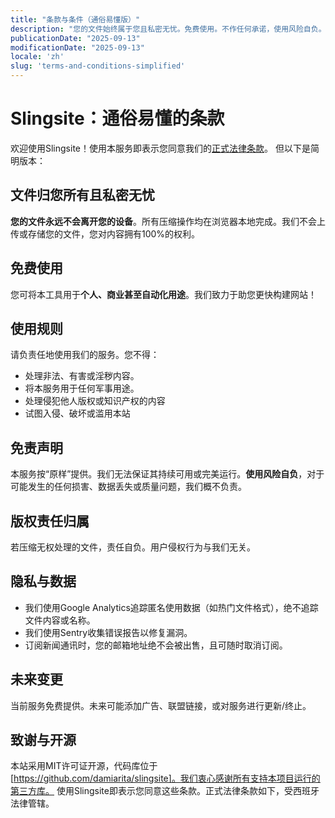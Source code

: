 ```yaml
---
title: "条款与条件（通俗易懂版）"
description: "您的文件始终属于您且私密无忧。免费使用。不作任何承诺，使用风险自负。隐私与数据。"
publicationDate: "2025-09-13"
modificationDate: "2025-09-13"
locale: 'zh'
slug: 'terms-and-conditions-simplified'
---
```

# Slingsite：通俗易懂的条款
欢迎使用Slingsite！使用本服务即表示您同意我们的[正式法律条款](/en/terms-and-conditions/)。
但以下是简明版本：
## 文件归您所有且私密无忧
**您的文件永远不会离开您的设备**。所有压缩操作均在浏览器本地完成。我们不会上传或存储您的文件，您对内容拥有100%的权利。
## 免费使用
您可将本工具用于**个人、商业甚至自动化用途**。我们致力于助您更快构建网站！
## 使用规则
请负责任地使用我们的服务。您不得：
- 处理非法、有害或淫秽内容。
- 将本服务用于任何军事用途。
- 处理侵犯他人版权或知识产权的内容
- 试图入侵、破坏或滥用本站
## 免责声明
本服务按“原样”提供。我们无法保证其持续可用或完美运行。**使用风险自负**，对于可能发生的任何损害、数据丢失或质量问题，我们概不负责。
## 版权责任归属
若压缩无权处理的文件，责任自负。用户侵权行为与我们无关。
## 隐私与数据
- 我们使用Google Analytics追踪匿名使用数据（如热门文件格式），绝不追踪文件内容或名称。
- 我们使用Sentry收集错误报告以修复漏洞。
- 订阅新闻通讯时，您的邮箱地址绝不会被出售，且可随时取消订阅。
## 未来变更
当前服务免费提供。未来可能添加广告、联盟链接，或对服务进行更新/终止。
## 致谢与开源
本站采用MIT许可证开源，代码库位于[https://github.com/damiarita/slingsite]。我们衷心感谢所有支持本项目运行的第三方库。
使用Slingsite即表示您同意这些条款。正式法律条款如下，受西班牙法律管辖。